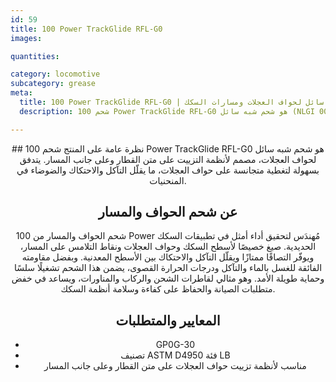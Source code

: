 ```yaml
---
id: 59
title: 100 Power TrackGlide RFL-G0
images:

quantities:

category: locomotive
subcategory: grease
meta:
  title: 100 Power TrackGlide RFL-G0 | شحم شبه سائل لحواف العجلات ومسارات السكك
  description: شحم 100 Power TrackGlide RFL-G0 هو شحم شبه سائل (NLGI 00) لحواف عجلات القاطرات ونقاط التلامس على السكك. مصمم لأنظمة التزييت على متن القطار وعلى جانب المسار، ويقدّم تدفقًا ممتازًا والتصاقًا وحماية من التآكل وتقليلًا للاحتكاك. يلبّي معايير GP0G-30 وتصنيف ASTM D4950 فئة LB لأداء موثوق في قاطرات الشحن والركاب والمناورات.

---
```


<Header>
  ## نظرة عامة على المنتج
  شحم 100 Power TrackGlide RFL-G0 هو شحم شبه سائل لحواف العجلات، مصمم لأنظمة التزييت على متن القطار وعلى جانب المسار. يتدفق بسهولة لتغطية متجانسة على حواف العجلات، ما يقلّل التآكل والاحتكاك والضوضاء في المنحنيات.

  ## عن شحم الحواف والمسار
  شحم الحواف والمسار من 100 Power مُهندَس لتحقيق أداء أمثل في تطبيقات السكك الحديدية. صيغ خصيصًا لأسطح السكك وحواف العجلات ونقاط التلامس على المسار، ويوفّر التصاقًا ممتازًا ويقلّل التآكل والاحتكاك بين الأسطح المعدنية. وبفضل مقاومته الفائقة للغسل بالماء والتآكل ودرجات الحرارة القصوى، يضمن هذا الشحم تشغيلًا سلسًا وحماية طويلة الأمد. وهو مثالي لقاطرات الشحن والركاب والمناورات، ويساعد في خفض متطلبات الصيانة والحفاظ على كفاءة وسلامة أنظمة السكك.

  ## المعايير والمتطلبات
 - GP0G-30
 - تصنيف ASTM D4950 فئة LB
 - مناسب لأنظمة تزييت حواف العجلات على متن القطار وعلى جانب المسار

</Header>
